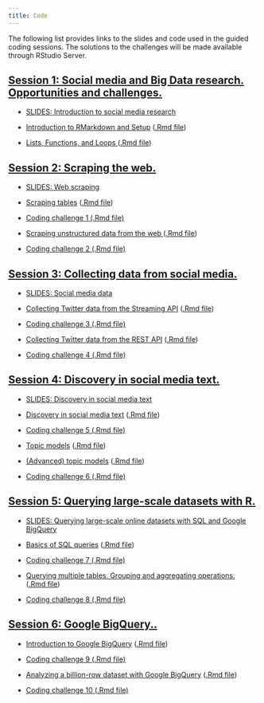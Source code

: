 ```yaml
---
title: Code
---
```


The following list provides links to the slides and code used in the guided coding sessions. The solutions to the challenges will be made available through RStudio Server.

<div class="panel-group">
<div class="panel panel-default">
<div class="panel-heading">
<h2 id="day1" class="panel-title">
<a data-toggle="collapse" href="#collapse2">Session 1: Social media and Big Data research. Opportunities and challenges.</a>
</h2>
</div>
<div id="collapse1" class="panel-collapse collapse in" style="margin:12px">

<ul>
<li><p><a href="slides/01-social-media-intro.pdf">SLIDES: Introduction to social media research</a></p>
</li>

<li><p><a href="code/00-setup.html">Introduction to RMarkdown and Setup</a> (<a href="code/00-setup.Rmd">.Rmd file</a>)</p>
</li>

<li><p><a href="code/01-loops-functions.html">Lists, Functions, and Loops
</a> (<a href="code/01-loops-functions.Rmd">.Rmd file</a>)</p>
</li>

</ul>
</div>
</div>
</div>


<div class="panel-group">
<div class="panel panel-default">
<div class="panel-heading">
<h2 id="day1" class="panel-title">
<a data-toggle="collapse" href="#collapse2">Session 2: Scraping the web.</a>
</h2>
</div>
<div id="collapse1" class="panel-collapse collapse in" style="margin:12px">

<ul>
<li><p><a href="slides/02-scraping.pdf">SLIDES: Web scraping</a></p>
</li>

<li><p><a href="code/02-scraping-tables.html">Scraping tables</a> (<a href="code/02-scraping-tables.Rmd">.Rmd file</a>)</p>
</li>

<li><p><a href="code/challenge1.Rmd">Coding challenge 1 (.Rmd file)</a></p>
</li>

<li><p><a href="code/03-scraping-unstructured-data.html">Scraping unstructured data from the web
</a> (<a href="code/03-scraping-unstructured-data.Rmd">.Rmd file</a>)</p>
</li>

<li><p><a href="code/challenge2.Rmd">Coding challenge 2 (.Rmd file)</a></p>
</li>

</ul>
</div>
</div>
</div>


<div class="panel-group">
<div class="panel panel-default">
<div class="panel-heading">
<h2 id="day1" class="panel-title">
<a data-toggle="collapse" href="#collapse2">Session 3: Collecting data from social media.</a>
</h2>
</div>
<div id="collapse1" class="panel-collapse collapse in" style="margin:12px">

<ul>
<li><p><a href="slides/03-social-media.pdf">SLIDES: Social media data</a></p>
</li>

<li><p><a href="code/04-twitter-streaming-data-collection.html">Collecting Twitter data from the Streaming API</a> (<a href="code/04-twitter-streaming-data-collection.Rmd">.Rmd file</a>)</p>
</li>

<li><p><a href="code/challenge3.Rmd">Coding challenge 3 (.Rmd file)</a></p>
</li>


<li><p><a href="code/05-twitter-REST-data-collection.html">Collecting Twitter data from the REST API</a> (<a href="code/05-twitter-REST-data-collection.Rmd">.Rmd file</a>)</p>
</li>
<li><p><a href="code/challenge4.Rmd">Coding challenge 4 (.Rmd file)</a></p>
</li>


</ul>
</div>
</div>
</div>



<div class="panel-group">
<div class="panel panel-default">
<div class="panel-heading">
<h2 id="day1" class="panel-title">
<a data-toggle="collapse" href="#collapse2">Session 4: Discovery in social media text.</a>
</h2>
</div>
<div id="collapse1" class="panel-collapse collapse in" style="margin:12px">
<ul>
<li><p><a href="slides/05-text-discovery.pdf">SLIDES: Discovery in social media text</a></p>
</li>

<li><p><a href="code/06-text-discovery.html">Discovery in social media text</a> (<a href="code/06-text-discovery.Rmd">.Rmd file</a>)</p>
</li>

</li>
<li><p><a href="code/challenge5.Rmd">Coding challenge 5 (.Rmd file)</a></p>
</li>

<li><p><a href="code/07-topic-models.html">Topic models</a> (<a href="code/07-topic-models.Rmd">.Rmd file</a>)</p>
</li>
<li><p><a href="code/08-advanced-topic-models.html">(Advanced) topic models</a> (<a href="code/08-advanced-topic-models.Rmd">.Rmd file</a>)</p>
</li>
<li><p><a href="code/challenge6.Rmd">Coding challenge 6 (.Rmd file)</a></p>
</li>


</ul>
</div>
</div>
</div>



<div class="panel-group">
<div class="panel panel-default">
<div class="panel-heading">
<h2 id="day1" class="panel-title">
<a data-toggle="collapse" href="#collapse2">Session 5: Querying large-scale datasets with R.</a>
</h2>
</div>
<div id="collapse1" class="panel-collapse collapse in" style="margin:12px">
<ul>
<li><p><a href="slides/05-sql.pdf">SLIDES: Querying large-scale online datasets with SQL and Google BigQuery</a></p>
</li>

<li><p><a href="code/09-sql-intro.html">Basics of SQL queries</a> (<a href="code/09-sql-intro.Rmd">.Rmd file</a>)</p>
</li>
<li><p><a href="code/challenge7.Rmd">Coding challenge 7 (.Rmd file)</a></p>
</li>
<li><p><a href="code/10-sql-advanced.html">Querying multiple tables. Grouping and aggregating operations.</a> (<a href="code/10-sql-advanced.Rmd">.Rmd file</a>)</p>
</li>
</li>
<li><p><a href="code/challenge8.Rmd">Coding challenge 8 (.Rmd file)</a></p>
</li>

</ul>
</div>
</div>
</div>


<div class="panel-group">
<div class="panel panel-default">
<div class="panel-heading">
<h2 id="day1" class="panel-title">
<a data-toggle="collapse" href="#collapse2">Session 6: Google BigQuery..</a>
</h2>
</div>
<div id="collapse1" class="panel-collapse collapse in" style="margin:12px">
<ul>
<li><p><a href="code/11-bigquery-intro.html">Introduction to Google BigQuery</a> (<a href="code/11-bigquery-intro.Rmd">.Rmd file</a>)</p>
</li>
<li><p><a href="code/challenge9.Rmd">Coding challenge 9 (.Rmd file)</a></p>
</li>
<li><p><a href="code/12-bigquery-advanced.html">Analyzing a billion-row dataset with Google BigQuery</a> (<a href="code/12-bigquery-advanced.Rmd">.Rmd file</a>)</p>
</li>
<li><p><a href="code/challenge10.Rmd">Coding challenge 10 (.Rmd file)</a></p>
</li>

</ul>
</div>
</div>
</div>